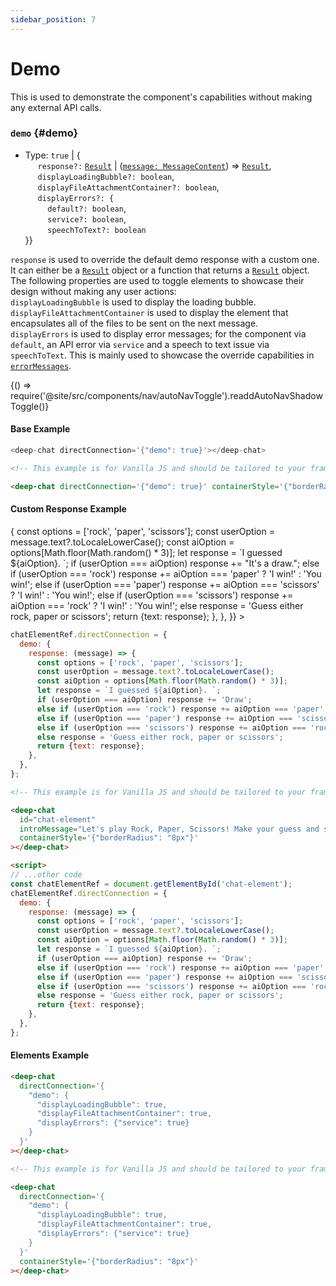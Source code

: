 ```yaml
---
sidebar_position: 7
---
```


# Demo

This is used to demonstrate the component's capabilities without making any external API calls.

### `demo` {#demo}

- Type: `true` | { <br />
  &nbsp;&nbsp;&nbsp;&nbsp; `response?:` [`Result`](../connect#Result) | ([`message: MessageContent`](../messages/#MessageContent)) => [`Result`](../connect#Result), <br />
  &nbsp;&nbsp;&nbsp;&nbsp; `displayLoadingBubble?: boolean`, <br />
  &nbsp;&nbsp;&nbsp;&nbsp; `displayFileAttachmentContainer?: boolean`, <br />
  &nbsp;&nbsp;&nbsp;&nbsp; `displayErrors?: {`<br />
  &nbsp;&nbsp;&nbsp;&nbsp;&nbsp;&nbsp;&nbsp;&nbsp; `default?: boolean`, <br />
  &nbsp;&nbsp;&nbsp;&nbsp;&nbsp;&nbsp;&nbsp;&nbsp; `service?: boolean`, <br />
  &nbsp;&nbsp;&nbsp;&nbsp;&nbsp;&nbsp;&nbsp;&nbsp; `speechToText?: boolean` <br />
  }}

`response` is used to override the default demo response with a custom one. It can either be a [`Result`](../connect#Result) object or a function that returns
a [`Result`](../connect#Result) object. <br />
The following properties are used to toggle elements to showcase their design without making any user actions: <br />
`displayLoadingBubble` is used to display the loading bubble. <br />
`displayFileAttachmentContainer` is used to display the element that encapsulates all of the files to be sent on the next message. <br />
`displayErrors` is used to display error messages; for the component via `default`, an API error via `service` and a speech to text issue via `speechToText`.
This is mainly used to showcase the override capabilities in [`errorMessages`](../messages#errorMessages). <br />


<BrowserOnly>{() => require('@site/src/components/nav/autoNavToggle').readdAutoNavShadowToggle()}</BrowserOnly>

#### Base Example

<ComponentContainer>
  <DeepChatBrowser
    containerStyle={{borderRadius: '8px'}}
    introMessage={`Let's play Rock, Paper, Scissors! Make your guess and see who wins!`}
    directConnection={{demo: true}}
  ></DeepChatBrowser>
</ComponentContainer>

<Tabs>
<TabItem value="js" label="Sample code">

```javascript
<deep-chat directConnection='{"demo": true}'></deep-chat>
```

</TabItem>
<TabItem value="py" label="Full code">

```html
<!-- This example is for Vanilla JS and should be tailored to your framework (see Examples) -->

<deep-chat directConnection='{"demo": true}' containerStyle='{"borderRadius": "8px"}'></deep-chat>
```

</TabItem>
</Tabs>

<LineBreak></LineBreak>

#### Custom Response Example

<ComponentContainer>
  <DeepChatBrowser
    containerStyle={{borderRadius: '8px'}}
    introMessage={`Let's play Rock, Paper, Scissors! Make your guess and see who wins!`}
    directConnection={{
      demo: {
        response: (message) => {
          const options = ['rock', 'paper', 'scissors'];
          const userOption = message.text?.toLocaleLowerCase();
          const aiOption = options[Math.floor(Math.random() * 3)];
          let response = `I guessed ${aiOption}. `;
          if (userOption === aiOption) response += "It's a draw.";
          else if (userOption === 'rock') response += aiOption === 'paper' ? 'I win!' : 'You win!';
          else if (userOption === 'paper') response += aiOption === 'scissors' ? 'I win!' : 'You win!';
          else if (userOption === 'scissors') response += aiOption === 'rock' ? 'I win!' : 'You win!';
          else response = 'Guess either rock, paper or scissors';
          return {text: response};
        },
      },
    }}
  ></DeepChatBrowser>
</ComponentContainer>

<Tabs>
<TabItem value="js" label="Sample code">

```javascript
chatElementRef.directConnection = {
  demo: {
    response: (message) => {
      const options = ['rock', 'paper', 'scissors'];
      const userOption = message.text?.toLocaleLowerCase();
      const aiOption = options[Math.floor(Math.random() * 3)];
      let response = `I guessed ${aiOption}. `;
      if (userOption === aiOption) response += 'Draw';
      else if (userOption === 'rock') response += aiOption === 'paper' ? 'I win!' : 'You win!';
      else if (userOption === 'paper') response += aiOption === 'scissors' ? 'I win!' : 'You win!';
      else if (userOption === 'scissors') response += aiOption === 'rock' ? 'I win!' : 'You win!';
      else response = 'Guess either rock, paper or scissors';
      return {text: response};
    },
  },
};
```

</TabItem>
<TabItem value="py" label="Full code">

```html
<!-- This example is for Vanilla JS and should be tailored to your framework (see Examples) -->

<deep-chat
  id="chat-element"
  introMessage="Let's play Rock, Paper, Scissors! Make your guess and see who wins!"
  containerStyle='{"borderRadius": "8px"}'
></deep-chat>

<script>
// ...other code
const chatElementRef = document.getElementById('chat-element');
chatElementRef.directConnection = {
  demo: {
    response: (message) => {
      const options = ['rock', 'paper', 'scissors'];
      const userOption = message.text?.toLocaleLowerCase();
      const aiOption = options[Math.floor(Math.random() * 3)];
      let response = `I guessed ${aiOption}. `;
      if (userOption === aiOption) response += 'Draw';
      else if (userOption === 'rock') response += aiOption === 'paper' ? 'I win!' : 'You win!';
      else if (userOption === 'paper') response += aiOption === 'scissors' ? 'I win!' : 'You win!';
      else if (userOption === 'scissors') response += aiOption === 'rock' ? 'I win!' : 'You win!';
      else response = 'Guess either rock, paper or scissors';
      return {text: response};
    },
  },
};
```

</TabItem>
</Tabs>

<LineBreak></LineBreak>

#### Elements Example

<ComponentContainer>
  <DeepChatBrowser
    containerStyle={{borderRadius: '8px'}}
    directConnection={{
      demo: {
        displayLoadingBubble: true,
        displayFileAttachmentContainer: true,
        displayErrors: {service: true},
      },
    }}
  ></DeepChatBrowser>
</ComponentContainer>

<Tabs>
<TabItem value="js" label="Sample code">

```html
<deep-chat
  directConnection='{
    "demo": {
      "displayLoadingBubble": true,
      "displayFileAttachmentContainer": true,
      "displayErrors": {"service": true}
    }
  }'
></deep-chat>
```

</TabItem>
<TabItem value="py" label="Full code">

```html
<!-- This example is for Vanilla JS and should be tailored to your framework (see Examples) -->

<deep-chat
  directConnection='{
    "demo": {
      "displayLoadingBubble": true,
      "displayFileAttachmentContainer": true,
      "displayErrors": {"service": true}
    }
  }'
  containerStyle='{"borderRadius": "8px"}'
></deep-chat>
```

</TabItem>
</Tabs>

<LineBreak></LineBreak>
